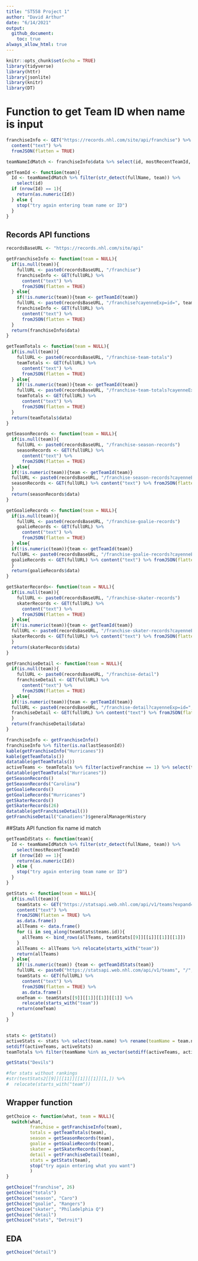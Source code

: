 ```yaml
---
title: "ST558 Project 1"
author: "David Arthur"
date: "6/14/2021"
output:
  github_document:
    toc: true
always_allow_html: true
---
```


```r
knitr::opts_chunk$set(echo = TRUE)
library(tidyverse)
library(httr)
library(jsonlite)
library(knitr)
library(DT)
```

# Function to get Team ID when name is input
```r
franchiseInfo <- GET("https://records.nhl.com/site/api/franchise") %>% 
  content("text") %>% 
  fromJSON(flatten = TRUE)

teamNameIdMatch <- franchiseInfo$data %>% select(id, mostRecentTeamId, fullName)

getTeamId <- function(team){
  Id <- teamNameIdMatch %>% filter(str_detect(fullName, team)) %>%
    select(id)
  if (nrow(Id) == 1){
    return(as.numeric(Id))
  } else {
    stop("try again entering team name or ID")
  }
}
```

## Records API functions
```r
recordsBaseURL <- "https://records.nhl.com/site/api"

getFranchiseInfo <- function(team = NULL){
  if(is.null(team)){
    fullURL <- paste0(recordsBaseURL, "/franchise")
    franchiseInfo <- GET(fullURL) %>%
      content("text") %>%
      fromJSON(flatten = TRUE)
  } else{
    if(!is.numeric(team)){team <- getTeamId(team)}
    fullURL <- paste0(recordsBaseURL, "/franchise?cayenneExp=id=", team)
    franchiseInfo <- GET(fullURL) %>%
      content("text") %>%
      fromJSON(flatten = TRUE)
  }
  return(franchiseInfo$data)
}

getTeamTotals <- function(team = NULL){
  if(is.null(team)){
    fullURL <- paste0(recordsBaseURL, "/franchise-team-totals")
    teamTotals <- GET(fullURL) %>%
      content("text") %>%
      fromJSON(flatten = TRUE)
  } else{
    if(!is.numeric(team)){team <- getTeamId(team)}
    fullURL <- paste0(recordsBaseURL, "/franchise-team-totals?cayenneExp=franchiseId=", team)
    teamTotals <- GET(fullURL) %>%
      content("text") %>%
      fromJSON(flatten = TRUE)
  }
  return(teamTotals$data)
}

getSeasonRecords <- function(team = NULL){
  if(is.null(team)){
    fullURL <- paste0(recordsBaseURL, "/franchise-season-records")
    seasonRecords <- GET(fullURL) %>%
      content("text") %>%
      fromJSON(flatten = TRUE)
  } else{
  if(!is.numeric(team)){team <- getTeamId(team)}
  fullURL <- paste0(recordsBaseURL, "/franchise-season-records?cayenneExp=franchiseId=", team)
  seasonRecords <- GET(fullURL) %>% content("text") %>% fromJSON(flatten = TRUE)
  }
  return(seasonRecords$data)
}

getGoalieRecords <- function(team = NULL){
  if(is.null(team)){
    fullURL <- paste0(recordsBaseURL, "/franchise-goalie-records")
    goalieRecords <- GET(fullURL) %>%
      content("text") %>%
      fromJSON(flatten = TRUE)
  } else{
  if(!is.numeric(team)){team <- getTeamId(team)}
  fullURL <- paste0(recordsBaseURL, "/franchise-goalie-records?cayenneExp=franchiseId=", team)
  goalieRecords <- GET(fullURL) %>% content("text") %>% fromJSON(flatten = TRUE)
  }
  return(goalieRecords$data)
}

getSkaterRecords<- function(team = NULL){
  if(is.null(team)){
    fullURL <- paste0(recordsBaseURL, "/franchise-skater-records")
    skaterRecords <- GET(fullURL) %>%
      content("text") %>%
      fromJSON(flatten = TRUE)
  } else{
  if(!is.numeric(team)){team <- getTeamId(team)}
  fullURL <- paste0(recordsBaseURL, "/franchise-skater-records?cayenneExp=franchiseId=", team)
  skaterRecords <- GET(fullURL) %>% content("text") %>% fromJSON(flatten = TRUE)
  }
  return(skaterRecords$data)
}

getFranchiseDetail <- function(team = NULL){
  if(is.null(team)){
    fullURL <- paste0(recordsBaseURL, "/franchise-detail")
    franchiseDetail <- GET(fullURL) %>%
      content("text") %>%
      fromJSON(flatten = TRUE)
  } else{
  if(!is.numeric(team)){team <- getTeamId(team)}
  fullURL <- paste0(recordsBaseURL, "/franchise-detail?cayenneExp=id=", team)
  franchiseDetail <- GET(fullURL) %>% content("text") %>% fromJSON(flatten = TRUE)
  }
  return(franchiseDetail$data)
}

franchiseInfo <- getFranchiseInfo()
franchiseInfo %>% filter(is.na(lastSeasonId))
kable(getFranchiseInfo("Hurricanes"))
kable(getTeamTotals())
datatable(getTeamTotals())
activeTeams <- teamTotals %>% filter(activeFranchise == 1) %>% select(teamName) %>% distinct()
datatable(getTeamTotals("Hurricanes"))
getSeasonRecords()
getSeasonRecords("Carolina")
getGoalieRecords()
getGoalieRecords("Hurricanes")
getSkaterRecords()
getSkaterRecords(26)
datatable(getFranchiseDetail())
getFranchiseDetail("Canadiens")$generalManagerHistory

```


##Stats API function
fix name id match
```r
getTeamIdStats <- function(team){
  Id <- teamNameIdMatch %>% filter(str_detect(fullName, team)) %>%
    select(mostRecentTeamId)
  if (nrow(Id) == 1){
    return(as.numeric(Id))
  } else {
    stop("try again entering team name or ID")
  }
}

getStats <- function(team = NULL){
  if(is.null(team)){
    teamStats <- GET("https://statsapi.web.nhl.com/api/v1/teams?expand=team.stats") %>%
    content("text") %>%
    fromJSON(flatten = TRUE) %>%
    as.data.frame()
    allTeams <- data.frame()
    for (i in seq_along(teamStats$teams.id)){
      allTeams <- bind_rows(allTeams, teamStats[[9]][[i]][[1]][[1]])
    }
    allTeams <- allTeams %>% relocate(starts_with("team"))
    return(allTeams)
  } else{
    if(!is.numeric(team)) {team <- getTeamIdStats(team)}
    fullURL <- paste0("https://statsapi.web.nhl.com/api/v1/teams", "/", team, "?expand=team.stats")
    teamStats <- GET(fullURL) %>%
      content("text") %>%
      fromJSON(flatten = TRUE) %>%
      as.data.frame()
    oneTeam <- teamStats[[9]][[1]][[1]][[1]] %>%
      relocate(starts_with("team"))
    return(oneTeam)
  }
}


stats <- getStats()
activeStats <- stats %>% select(team.name) %>% rename(teamName = team.name) %>% distinct
setdiff(activeTeams, activeStats)
teamTotals %>% filter(teamName %in% as_vector(setdiff(activeTeams, activeStats))) %>% select(teamName) %>% n_distinct()

getStats("Devils")

#for stats without rankings
#str(testStats2[[9]][[11]][[1]][[1]][1,]) %>%
#  relocate(starts_with("team"))
```

## Wrapper function
```r
getChoice <- function(what, team = NULL){
  switch(what,
         franchise = getFranchiseInfo(team),
         totals = getTeamTotals(team),
         season = getSeasonRecords(team),
         goalie = getGoalieRecords(team),
         skater = getSkaterRecords(team),
         detail = getFranchiseDetail(team),
         stats = getStats(team),
         stop("try again entering what you want")
         )
}

getChoice("franchise", 26)
getChoice("totals")
getChoice("season", "Caro")
getChoice("goalie", "Rangers")
getChoice("skater", "Philadelphia Q")
getChoice("detail")
getChoice("stats", "Detroit")

```

## EDA
```r
getChoice("detail")
```

